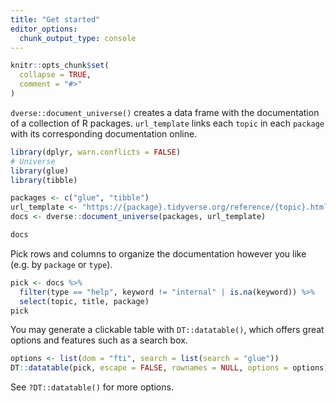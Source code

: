 ```yaml
---
title: "Get started"
editor_options: 
  chunk_output_type: console
---
```


```r
knitr::opts_chunk$set(
  collapse = TRUE,
  comment = "#>"
)
```

`dverse::document_universe()` creates a data frame with the documentation of a
collection of R packages. `url_template` links each `topic` in each `package`
with its corresponding documentation online.

```r
library(dplyr, warn.conflicts = FALSE)
# Universe
library(glue)
library(tibble)

packages <- c("glue", "tibble")
url_template <- "https://{package}.tidyverse.org/reference/{topic}.html"
docs <- dverse::document_universe(packages, url_template)

docs
```

Pick rows and columns to organize the documentation however you like (e.g. by
`package` or `type`).

```r
pick <- docs %>%
  filter(type == "help", keyword != "internal" | is.na(keyword)) %>%
  select(topic, title, package)
pick
```

You may generate a clickable table with `DT::datatable()`, which offers great
options and features such as a search box.

```r
options <- list(dom = "fti", search = list(search = "glue"))
DT::datatable(pick, escape = FALSE, rownames = NULL, options = options)
```

See `?DT::datatable()` for more options.
